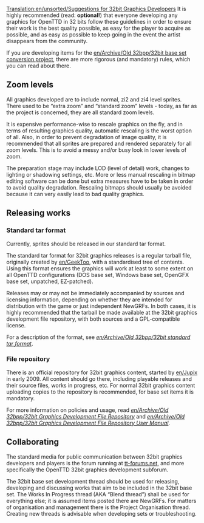 [[Translation:en/unsorted/Suggestions for 32bit Graphics Developers]]
It is highly recommended (read: '''optional!''') that everyone developing any graphics for OpenTTD in 32 bits follow these guidelines in order to ensure their work is the best quality possible, as easy for the player to acquire as possible, and as easy as possible to keep going in the event the artist disappears from the community.

If you are developing items for the [[en/Archive/Old 32bpp/32bit base set conversion project]], there are more rigorous (and mandatory) rules, which you can read about there.

==Zoom levels==

All graphics developed are to include normal, zi2 and zi4 level sprites. There used to be “extra zoom” and “standard zoom” levels - today, as far as the project is concerned, they are all standard zoom levels. 

It is expensive performance-wise to rescale graphics on the fly, and in terms of resulting graphics quality, automatic rescaling is the worst option of all. Also, in order to prevent degradation of image quality, it is recommended that all sprites are prepared and rendered separately for all zoom levels. This is to avoid a messy and/or busy look in lower levels of zoom. 

The preparation stage may include LOD (level of detail) work, changes to lighting or shadowing settings, etc. More or less manual rescaling in bitmap editing software can be done but extra measures have to be taken in order to avoid quality degradation. Rescaling bitmaps should usually be avoided because it can very easily lead to bad quality graphics.

==Releasing works==

{{en/note|It is now technically possible to make releases as .grfs, as the project intended. We are in the process of documenting this option. In the mean time you can use the standard tar format.}}

===Standard tar format===

Currently, sprites should be released in our standard tar format.

The standard tar format for 32bit graphics releases is a regular tarball file, originally created by [[en/GeekToo]], with a standardised tree of contents. Using this format ensures the graphics will work at least to some extent on all OpenTTD configurations (DOS base set, Windows base set, OpenGFX base set, unpatched, EZ-patched).

Releases may or may not be immediately accompanied by sources and licensing information, depending on whether they are intended for distribution with the game or just independent NewGRFs. In both cases, it is highly recommended that the tarball be made available at the 32bit graphics development file repository, with both sources and a GPL-compatible license.

For a description of the format, see ''[[en/Archive/Old 32bpp/32bit standard tar format]]''.

===File repository===

There is an official repository for 32bit graphics content, started by [[en/Jupix]] in early 2009. All content should go there, including playable releases and their source files, works in progress, etc. For normal 32bit graphics content uploading copies to the repository is recommended, for base set items it is mandatory.

For more information on policies and usage, read ''[[en/Archive/Old 32bpp/32bit Graphics Development File Repository]]'' and ''[[en/Archive/Old 32bpp/32bit Graphics Development File Repository User Manual]]''.

==Collaborating==

The standard media for public communication between 32bit graphics developers and players is the forum running at [http://www.tt-forums.net tt-forums.net], and more specifically the OpenTTD 32bit graphics development subforum.

The 32bit base set development thread should be used for releasing, developing and discussing works that aim to be included in the 32bit
base set. The Works In Progress thread (AKA “Blend thread”) shall be used for everything else; it is assumed items posted there are NewGRFs. For matters of organisation and management there is the Project Organisation thread. Creating new threads is advisable when developing sets or troubleshooting.